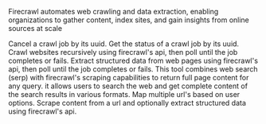 Firecrawl automates web crawling and data extraction, enabling organizations to gather content, index sites, and gain insights from online sources at scale

<Accordion title="Cancel a crawl job">
Cancel a crawl job by its uuid.
</Accordion>

<Accordion title="Get the status of a crawl job">
Get the status of a crawl job by its uuid.
</Accordion>

<Accordion title="Crawl Multiple URLs">
Crawl websites recursively using firecrawl's api, then poll until the job completes or fails.
</Accordion>

<Accordion title="Firecrawl Extract">
Extract structured data from web pages using firecrawl's api, then poll until the job completes or fails.
</Accordion>

<Accordion title="Firecrawl Search">
This tool combines web search (serp) with firecrawl's scraping capabilities to return full page content for any query. it allows users to search the web and get complete content of the search results in various formats.
</Accordion>

<Accordion title="Map multiple urls">
Map multiple url's based on user options.
</Accordion>

<Accordion title="Scrape URL">
Scrape content from a url and optionally extract structured data using firecrawl's api.
</Accordion>

